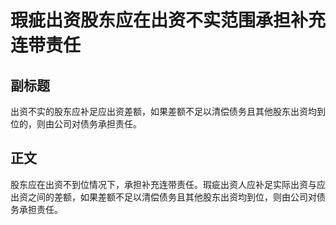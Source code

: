 # 瑕疵出资股东应在出资不实范围承担补充连带责任
## 副标题
出资不实的股东应补足应出资差额，如果差额不足以清偿债务且其他股东出资均到位的，则由公司对债务承担责任。
## 正文
股东应在出资不到位情况下，承担补充连带责任。瑕疵出资人应补足实际出资与应出资之间的差额，如果差额不足以清偿债务且其他股东出资均到位，则由公司对债务承担责任。